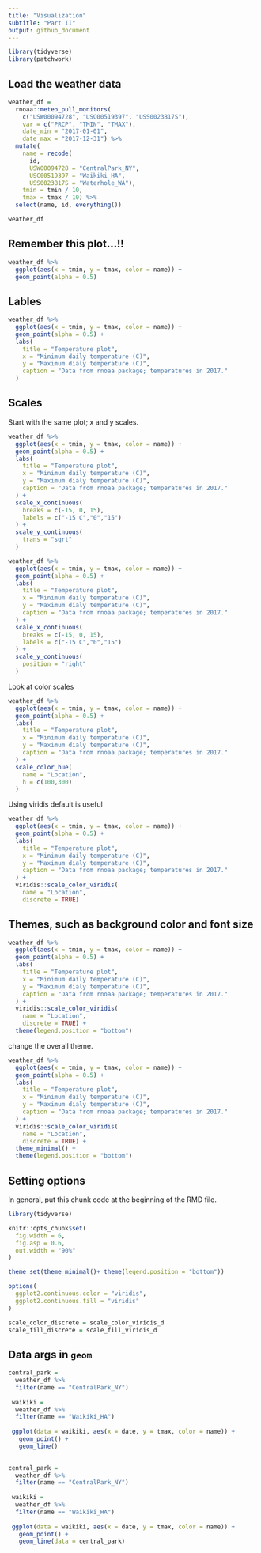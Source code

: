 ```yaml
---
title: "Visualization"
subtitle: "Part II"
output: github_document
---
```


```r
library(tidyverse)
library(patchwork)
```
## Load the weather data

```r
weather_df = 
  rnoaa::meteo_pull_monitors(
    c("USW00094728", "USC00519397", "USS0023B17S"),
    var = c("PRCP", "TMIN", "TMAX"), 
    date_min = "2017-01-01",
    date_max = "2017-12-31") %>%
  mutate(
    name = recode(
      id, 
      USW00094728 = "CentralPark_NY", 
      USC00519397 = "Waikiki_HA",
      USS0023B17S = "Waterhole_WA"),
    tmin = tmin / 10,
    tmax = tmax / 10) %>%
  select(name, id, everything())

weather_df
```

## Remember this plot...!!

```r
weather_df %>% 
  ggplot(aes(x = tmin, y = tmax, color = name)) +
  geom_point(alpha = 0.5)
```

## Lables

```r
weather_df %>% 
  ggplot(aes(x = tmin, y = tmax, color = name)) +
  geom_point(alpha = 0.5) +
  labs(
    title = "Temperature plot",
    x = "Minimum daily temperature (C)",
    y = "Maximum dialy temperature (C)",
    caption = "Data from rnoaa package; temperatures in 2017."
  )
```

## Scales

Start with the same plot; x and y scales.

```r
weather_df %>% 
  ggplot(aes(x = tmin, y = tmax, color = name)) +
  geom_point(alpha = 0.5) +
  labs(
    title = "Temperature plot",
    x = "Minimum daily temperature (C)",
    y = "Maximum dialy temperature (C)",
    caption = "Data from rnoaa package; temperatures in 2017."
  ) +
  scale_x_continuous(
    breaks = c(-15, 0, 15),
    labels = c("-15 C","0","15")
  ) + 
  scale_y_continuous(
    trans = "sqrt"
  )
```


```r
weather_df %>% 
  ggplot(aes(x = tmin, y = tmax, color = name)) +
  geom_point(alpha = 0.5) +
  labs(
    title = "Temperature plot",
    x = "Minimum daily temperature (C)",
    y = "Maximum dialy temperature (C)",
    caption = "Data from rnoaa package; temperatures in 2017."
  ) +
  scale_x_continuous(
    breaks = c(-15, 0, 15),
    labels = c("-15 C","0","15")
  ) + 
  scale_y_continuous(
    position = "right"
  )
```

Look at color scales

```r
weather_df %>% 
  ggplot(aes(x = tmin, y = tmax, color = name)) +
  geom_point(alpha = 0.5) +
  labs(
    title = "Temperature plot",
    x = "Minimum daily temperature (C)",
    y = "Maximum dialy temperature (C)",
    caption = "Data from rnoaa package; temperatures in 2017."
  ) +
  scale_color_hue(
    name = "Location",
    h = c(100,300)
  )
```

Using viridis default is useful

```r
weather_df %>% 
  ggplot(aes(x = tmin, y = tmax, color = name)) +
  geom_point(alpha = 0.5) +
  labs(
    title = "Temperature plot",
    x = "Minimum daily temperature (C)",
    y = "Maximum dialy temperature (C)",
    caption = "Data from rnoaa package; temperatures in 2017."
  ) +
  viridis::scale_color_viridis(
    name = "Location",
    discrete = TRUE)
```


## Themes, such as background color and font size

```r
weather_df %>% 
  ggplot(aes(x = tmin, y = tmax, color = name)) +
  geom_point(alpha = 0.5) +
  labs(
    title = "Temperature plot",
    x = "Minimum daily temperature (C)",
    y = "Maximum dialy temperature (C)",
    caption = "Data from rnoaa package; temperatures in 2017."
  ) +
  viridis::scale_color_viridis(
    name = "Location",
    discrete = TRUE) +
  theme(legend.position = "bottom")
```

change the overall theme.

```r
weather_df %>% 
  ggplot(aes(x = tmin, y = tmax, color = name)) +
  geom_point(alpha = 0.5) +
  labs(
    title = "Temperature plot",
    x = "Minimum daily temperature (C)",
    y = "Maximum dialy temperature (C)",
    caption = "Data from rnoaa package; temperatures in 2017."
  ) +
  viridis::scale_color_viridis(
    name = "Location",
    discrete = TRUE) +
  theme_minimal() +
  theme(legend.position = "bottom")
```

## Setting options
In general, put this chunk code at the beginning of the RMD file.

```r
library(tidyverse)

knitr::opts_chunk$set(
  fig.width = 6,
  fig.asp = 0.6,
  out.width = "90%"
)

theme_set(theme_minimal()+ theme(legend.position = "bottom"))

options(
  ggplot2.continuous.color = "viridis",
  ggplot2.continuous.fill = "viridis"
)

scale_color_discrete = scale_color_viridis_d
scale_fill_discrete = scale_fill_viridis_d

```

## Data args in `geom`

```r
central_park =
  weather_df %>% 
  filter(name == "CentralPark_NY")
 
 waikiki = 
  weather_df %>% 
  filter(name == "Waikiki_HA")
 
 ggplot(data = waikiki, aes(x = date, y = tmax, color = name)) +
   geom_point() +
   geom_line()
 
```

 
```r
central_park =
  weather_df %>% 
  filter(name == "CentralPark_NY")
 
 waikiki = 
  weather_df %>% 
  filter(name == "Waikiki_HA")
 
 ggplot(data = waikiki, aes(x = date, y = tmax, color = name)) +
   geom_point() +
   geom_line(data = central_park)
 
```




























